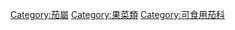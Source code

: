 {{Catmore}}
{{Commonscat|Solanum lycopersicum}}

[[Category:茄屬|Category:茄屬]]
[[Category:果菜類|Category:果菜類]]
[[Category:可食用茄科|Category:可食用茄科]]